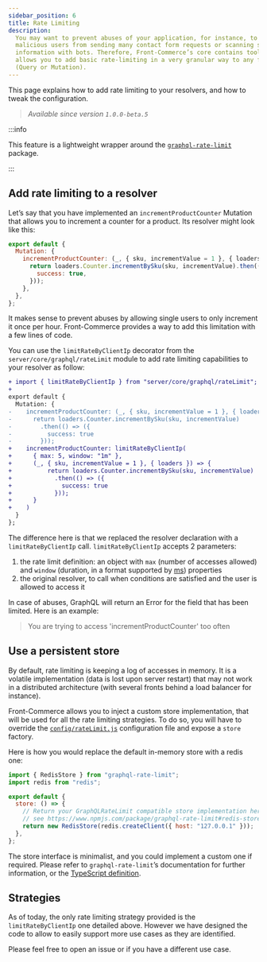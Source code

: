 ```yaml
---
sidebar_position: 6
title: Rate Limiting
description:
  You may want to prevent abuses of your application, for instance, to prevent
  malicious users from sending many contact form requests or scanning some
  information with bots. Therefore, Front-Commerce’s core contains tooling that
  allows you to add basic rate-limiting in a very granular way to any field
  (Query or Mutation).
---
```



This page explains how to add rate limiting to your resolvers, and how to tweak
the configuration.

> _Available since version `1.0.0-beta.5`_

:::info

This feature is a lightweight wrapper around the
[`graphql-rate-limit`](https://www.npmjs.com/package/graphql-rate-limit)
package.

:::

## Add rate limiting to a resolver

Let’s say that you have implemented an `incrementProductCounter` Mutation that
allows you to increment a counter for a product. Its resolver might look like
this:

```js title="my-module/server/modules/clicks-counters/resolvers.js"
export default {
  Mutation: {
    incrementProductCounter: (_, { sku, incrementValue = 1 }, { loaders }) => {
      return loaders.Counter.incrementBySku(sku, incrementValue).then(() => ({
        success: true,
      }));
    },
  },
};
```

It makes sense to prevent abuses by allowing single users to only increment it
once per hour. Front-Commerce provides a way to add this limitation with a few
lines of code.

You can use the `limitRateByClientIp` decorator from the
`server/core/graphql/rateLimit` module to add rate limiting capabilities to your
resolver as follow:

```diff title="my-module/server/modules/clicks-counters/resolvers.js"
+ import { limitRateByClientIp } from "server/core/graphql/rateLimit";
+
export default {
  Mutation: {
-    incrementProductCounter: (_, { sku, incrementValue = 1 }, { loaders }) => {
-      return loaders.Counter.incrementBySku(sku, incrementValue)
-        .then(() => ({
-          success: true
-        }));
+    incrementProductCounter: limitRateByClientIp(
+      { max: 5, window: "1m" },
+      (_, { sku, incrementValue = 1 }, { loaders }) => {
+          return loaders.Counter.incrementBySku(sku, incrementValue)
+            .then(() => ({
+              success: true
+            }));
+      }
+    )
  }
};
```

The difference here is that we replaced the resolver declaration with a
`limitRateByClientIp` call. `limitRateByClientIp` accepts 2 parameters:

1. the rate limit definition: an object with `max` (number of accesses allowed)
   and `window` (duration, in a format supported by
   [ms](https://github.com/vercel/ms)) properties
2. the original resolver, to call when conditions are satisfied and the user is
   allowed to access it

In case of abuses, GraphQL will return an Error for the field that has been
limited. Here is an example:

> <span className="code-block-error-line">
>   You are trying to access 'incrementProductCounter' too often
> </span>

## Use a persistent store

By default, rate limiting is keeping a log of accesses in memory. It is a
volatile implementation (data is lost upon server restart) that may not work in
a distributed architecture (with several fronts behind a load balancer for
instance).

Front-Commerce allows you to inject a custom store implementation, that will be
used for all the rate limiting strategies. To do so, you will have to override
the [`config/rateLimit.js`](/docs/reference/configurations#config-rateLimit-js)
configuration file and expose a `store` factory.

Here is how you would replace the default in-memory store with a redis one:

```js title="my-module/config/rateLimit.js"
import { RedisStore } from "graphql-rate-limit";
import redis from "redis";

export default {
  store: () => {
    // Return your GraphQLRateLimit compatible store implementation here
    // see https://www.npmjs.com/package/graphql-rate-limit#redis-store-usage
    return new RedisStore(redis.createClient({ host: "127.0.0.1" }));
  },
};
```

The store interface is minimalist, and you could implement a custom one if
required. Please refer to `graphql-rate-limit`’s documentation for further
information, or the
[TypeScript definition](https://github.com/teamplanes/graphql-rate-limit/blob/master/src/lib/store.ts).

## Strategies

As of today, the only rate limiting strategy provided is the
`limitRateByClientIp` one detailed above. However we have designed the code to
allow to easily support more use cases as they are identified.

Please feel free to open an issue or <ContactLink /> if you have a different use
case.
